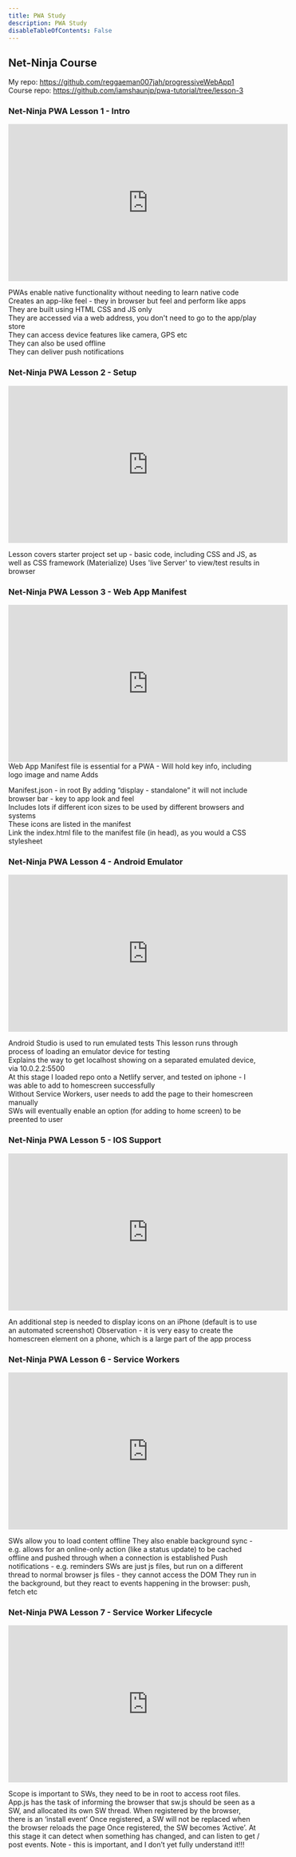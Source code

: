 ```yaml
---
title: PWA Study
description: PWA Study
disableTableOfContents: False
---
```


## Net-Ninja Course

My repo: https://github.com/reggaeman007jah/progressiveWebApp1  
Course repo: https://github.com/iamshaunjp/pwa-tutorial/tree/lesson-3

### Net-Ninja PWA Lesson 1 - Intro

<iframe
  width="560"
  height="315"
  src="https://www.youtube.com/embed/4XT23X0Fjfk"
  frameborder="0"
  allow="accelerometer; autoplay; clipboard-write; encrypted-media; gyroscope; picture-in-picture"
  allowfullscreen
></iframe>

PWAs enable native functionality without needing to learn native code  
Creates an app-like feel - they in browser but feel and perform like apps  
They are built using HTML CSS and JS only  
They are accessed via a web address, you don't need to go to the app/play store  
They can access device features like camera, GPS etc  
They can also be used offline  
They can deliver push notifications

### Net-Ninja PWA Lesson 2 - Setup

<iframe
  width="560"
  height="315"
  src="https://www.youtube.com/embed/JQaL5YiSuqE"
  frameborder="0"
  allow="accelerometer; autoplay; clipboard-write; encrypted-media; gyroscope; picture-in-picture"
  allowfullscreen
></iframe>

Lesson covers starter project set up - basic code, including CSS and JS, as well
as CSS framework (Materialize) Uses 'live Server' to view/test results in
browser

### Net-Ninja PWA Lesson 3 - Web App Manifest

<iframe
  width="560"
  height="315"
  src="https://www.youtube.com/embed/AlEdGOLhuM8"
  frameborder="0"
  allow="accelerometer; autoplay; clipboard-write; encrypted-media; gyroscope; picture-in-picture"
  allowfullscreen
></iframe>
Web App Manifest file is essential for a PWA - Will hold key info, including
logo image and name Adds

Manifest.json - in root By adding “display - standalone” it will not include browser bar - key to app look and feel  
Includes lots if different icon sizes to be used by different browsers and systems  
These icons are listed in the manifest  
Link the index.html file to the manifest file (in head), as you would a CSS stylesheet

### Net-Ninja PWA Lesson 4 - Android Emulator

<iframe
  width="560"
  height="315"
  src="https://www.youtube.com/embed/1VVKhnHNBeQ"
  frameborder="0"
  allow="accelerometer; autoplay; clipboard-write; encrypted-media; gyroscope; picture-in-picture"
  allowfullscreen
></iframe>

Android Studio is used to run emulated tests This lesson runs through process of
loading an emulator device for testing  
Explains the way to get localhost showing
on a separated emulated device, via 10.0.2.2:5500  
At this stage I loaded repo
onto a Netlify server, and tested on iphone - I was able to add to homescreen
successfully  
Without Service Workers, user needs to add the page to their
homescreen manually  
SWs will eventually enable an option (for adding to home
screen) to be preented to user

### Net-Ninja PWA Lesson 5 - IOS Support

<iframe
  width="560"
  height="315"
  src="https://www.youtube.com/embed/jy6hX48pRHw"
  frameborder="0"
  allow="accelerometer; autoplay; clipboard-write; encrypted-media; gyroscope; picture-in-picture"
  allowfullscreen
></iframe>

An additional step is needed to display icons on an iPhone (default is to use an
automated screenshot) Observation - it is very easy to create the homescreen
element on a phone, which is a large part of the app process

### Net-Ninja PWA Lesson 6 - Service Workers

<iframe
  width="560"
  height="315"
  src="https://www.youtube.com/embed/jy6hX48pRHw"
  frameborder="0"
  allow="accelerometer; autoplay; clipboard-write; encrypted-media; gyroscope; picture-in-picture"
  allowfullscreen
></iframe>

SWs allow you to load content offline They also enable background sync - e.g.
allows for an online-only action (like a status update) to be cached offline and
pushed through when a connection is established Push notifications - e.g.
reminders SWs are just js files, but run on a different thread to normal browser
js files - they cannot access the DOM They run in the background, but they react
to events happening in the browser: push, fetch etc

### Net-Ninja PWA Lesson 7 - Service Worker Lifecycle

<iframe
  width="560"
  height="315"
  src="https://www.youtube.com/embed/NhQfvZoRb2Q"
  frameborder="0"
  allow="accelerometer; autoplay; clipboard-write; encrypted-media; gyroscope; picture-in-picture"
  allowfullscreen
></iframe>

Scope is important to SWs, they need to be in root to access root files. App.js
has the task of informing the browser that sw.js should be seen as a SW, and
allocated its own SW thread. When registered by the browser, there is an
‘install event’ Once registered, a SW will not be replaced when the browser
reloads the page Once registered, the SW becomes ‘Active’. At this stage it can
detect when something has changed, and can listen to get / post events. Note -
this is important, and I don’t yet fully understand it!!!
